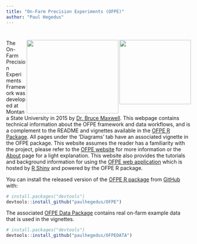 ```yaml
---
title: "On-Farm Precision Experiments (OFPE)"
author: "Paul Hegedus"
---
```

# <img src="images/msu_coa_logo.png" align="right" width="195" height = "175" /> <img src="images/OFPE_logo.png" align="right" width="250" height = "200" />

The On-Farm Precision Experiments Framework was developed at Montana State University in 2015 by [Dr. Bruce Maxwell]((http://landresources.montana.edu/directory/faculty/1524374/bruce-maxwell)). This webpage contains technical information about the OFPE framework and data workflows, and is a complement to the README and vignettes available in the [OFPE R Package](https://github.com/paulhegedus/OFPE). All pages under the 'Diagrams' tab have an associated vignette in the OFPE package. This website assumes the reader has a familiarity with the project, please refer to the [OFPE website](https://sites.google.com/site/ofpeframework/) for more information or the [About](about.html) page for a light explanation. This website also provides the tutorials and background information for using the [OFPE web application](https://paulhegedus.shinyapps.io/OFPE_AnalysisAndSim_App_v1/?_ga=2.189182059.1336631904.1592115204-590292424.1592115204) which is hosted by [R Shiny](https://shiny.rstudio.com) and powered by the OFPE R package.

You can install the released version of the [OFPE R package](https://github.com/paulhegedus/OFPE) from [GitHub](https://github.com) with:

``` r
# install.packages("devtools")
devtools::install_github("paulhegedus/OFPE")
```

The associated [OFPE Data Package]([here](https://github.com/paulhegedus/OFPEDATA.git)) contains real on-farm example data that is used in the vignettes.

``` r
# install.packages("devtools")
devtools::install_github("paulhegedus/OFPEDATA")
```


